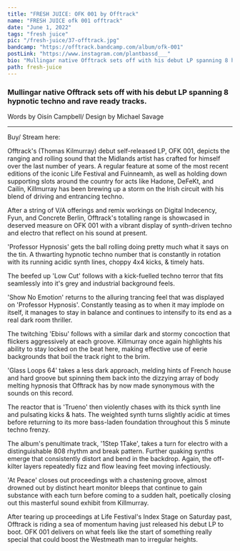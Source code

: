 ---
title: "FRESH JUICE: OFK 001 by Offtrack"
name: "FRESH JUICE ofk 001 offtrack"
date: "June 1, 2022"
tags: "fresh juice"
pic: "/fresh-juice/37-offtrack.jpg"
bandcamp: "https://offtrack.bandcamp.com/album/ofk-001"
postLink: "https://www.instagram.com/plantbassd___"
bio: "Mullingar native Offtrack sets off with his debut LP spanning 8 hypnotic techno and rave ready tracks"
path: fresh-juice
---

### Mullingar native Offtrack sets off with his debut LP spanning 8 hypnotic techno and rave ready tracks.

<p className="smallText">Words by Oisín Campbell/ Design by Michael Savage</p>

<hr />

<BandCamp src="album=8563381" />

Buy/ Stream here: <HoverLink url="offtrack.bandcamp.com/album/ofk-001" external inline />

Offtrack's (Thomas Kilmurray) debut self-released LP, OFK 001, depicts the ranging and rolling sound that the Midlands artist has crafted for himself over the last number of years. A regular feature at some of the most recent editions of the iconic Life Festival and Fuinneamh, as well as holding down supporting slots around the country for acts like Hadone, DeFeKt, and Cailín, Killmurray has been brewing up a storm on the Irish circuit with his blend of driving and entrancing techno.

After a string of V/A offerings and remix workings on Digital Indecency, Fyun, and Concrete Berlin, Offtrack's totalling range is showcased in deserved measure on OFK 001 with a vibrant display of synth-driven techno and electro that reflect on his sound at present.

'Professor Hypnosis' gets the ball rolling doing pretty much what it says on the tin. A thwarting hypnotic techno number that is constantly in rotation with its running acidic synth lines, choppy 4x4 kicks, & timely hats.

The beefed up 'Low Cut' follows with a kick-fuelled techno terror that fits seamlessly into it's grey and industrial background feels.

<Picture src="/fresh-juice/37-thomas.jpg" alt="Thomas cover pic" size={1200} />

'Show No Emotion' returns to the alluring trancing feel that was displayed on 'Professor Hypnosis'. Constantly teasing as to when it may implode on itself, it manages to stay in balance and continues to intensify to its end as a real dark room thriller.

The twitching 'Ebisu' follows with a similar dark and stormy concoction that flickers aggressively at each groove. Killmurray once again highlights his ability to stay locked on the beat here, making effective use of eerie backgrounds that boil the track right to the brim.

'Glass Loops 64' takes a less dark approach, melding hints of French house and hard groove but spinning them back into the dizzying array of body melting hypnosis that Offtrack has by now made synonymous with the sounds on this record.

The reactor that is 'Trueno' then violently chases with its thick synth line and pulsating kicks & hats. The weighted synth turns slightly acidic at times before returning to its more bass-laden foundation throughout this 5 minute techno frenzy.

<Picture src="/fresh-juice/37-cover.jpg" alt="offtrack page cover" size={1200} />

The album's penultimate track, '1Step 1Take', takes a turn for electro with a distinguishable 808 rhythm and break pattern. Further quaking synths emerge that consistently distort and bend in the backdrop. Again, the off-kilter layers repeatedly fizz and flow leaving feet moving infectiously.

'At Peace' closes out proceedings with a chastening groove, almost drowned out by distinct heart monitor bleeps that continue to gain substance with each turn before coming to a sudden halt, poetically closing out this masterful sound exhibit from Killmurray.

After tearing up proceedings at Life Festival's Index Stage on Saturday past, Offtrack is riding a sea of momentum having just released his debut LP to boot. OFK 001 delivers on what feels like the start of something really special that could boost the Westmeath man to irregular heights.
